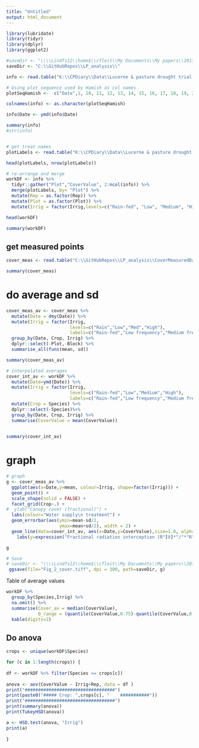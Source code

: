 ```yaml
---
title: "Untitled"
output: html_document
---
```


```r
library(lubridate)
library(tidyr)
library(dplyr)
library(ggplot2)

#saveDir <- "\\\\Lindfs12\\home$\\cfleit\\My Documents\\My papers\\2013-LucernePasture\\kl\\submitted\\round_1" # for graphs
saveDir <- "C:\\GitHubRepos\\LP_analysis\\"
```


```r
info <- read.table("K:\\CPDiary\\Data\\Lucerne & pasture drought trial 2011-2012\\Analysis\\Worked data\\Light interception\\CoverDataInterpHamish.txt", header=FALSE, skip=5)

# Using plot sequence used by Hamish as col names
plotSeqHamish <-  c("Date",1, 10, 11, 12, 13, 14, 15, 16, 17, 18, 19, 2, 20, 21, 22, 23, 24, 25, 26, 27, 28, 29, 3, 30, 31, 32, 4, 5, 6, 7, 8, 9)

colnames(info) <- as.character(plotSeqHamish)

info$Date <- ymd(info$Date)

summary(info) 
#str(info) 



```

```r
# get treat names
plotLabels <- read.table("K:\\CPDiary\\Data\\Lucerne & pasture drought trial 2011-2012\\Analysis\\TreatLabelsForR.txt", header=TRUE)

head(plotLabels, nrow(plotLabels))


```

```r
# re-arrange and merge
workDF <- info %>%
  tidyr::gather("Plot","CoverValue", 2:ncol(info)) %>%
  merge(plotLabels, by= "Plot") %>%
  mutate(Rep = as.factor(Rep)) %>%
  mutate(Plot = as.factor(Plot)) %>%
  mutate(Irrig = factor(Irrig,levels=c("Rain-fed", "Low", "Medium", "High")))

head(workDF)
```

```r
summary(workDF)
```

## get measured points
```r
cover_meas <- read.table("C:\\GitHubRepos\\LP_analysis\\CoverMeasuredData.txt", header = TRUE)

summary(cover_meas)
```
# do average and sd
```r
cover_meas_av <- cover_meas %>%
  mutate(Date = dmy(Date)) %>%
  mutate(Irrig = factor(Irrig, 
                        levels=c("Rain","Low","Med","High"),
                        labels=c("Rain-fed","Low frequency","Medium frequency","High frequency"))) %>%
  group_by(Date, Crop, Irrig) %>%
  dplyr::select(-Plot,-Block) %>%
  summarise_all(funs(mean, sd))

summary(cover_meas_av)
```

```r
# interpolated averages
cover_int_av <- workDF %>%
  mutate(Date=ymd(Date)) %>%
  mutate(Irrig = factor(Irrig, 
                        levels=c("Rain-fed","Low","Medium","High"),
                        labels=c("Rain-fed","Low frequency","Medium frequency","High frequency"))) %>%
  mutate(Crop = Species) %>%
  dplyr::select(-Species)%>%
  group_by(Date, Crop, Irrig) %>%
  summarise(CoverValue = mean(CoverValue)) 
  

summary(cover_int_av)
```

# graph

```r

# graph
g <- cover_meas_av %>%
  ggplot(aes(x=Date,y=mean, colour=Irrig, shape=factor(Irrig))) +
  geom_point() +
  scale_shape(solid = FALSE) +
  facet_grid(Crop~.) +
#  ylab("Canopy cover (fractional)") +
  labs(colour="Water supply\n treatment") +
  geom_errorbar(aes(ymin=mean-sd/2,
                    ymax=mean+sd/2), width = 2) +
  geom_line(data=cover_int_av, aes(x=Date,y=CoverValue),size=1.0, alpha=0.5) + guides(shape=FALSE) +
    labs(y=expression("Fractional radiation interception (R"[0]*"/"*"R"[i]*")"))

g

# Save
# saveDir <- "\\\\Lindfs12\\home$\\cfleit\\My Documents\\My papers\\2013-LucernePasture\\kl\\submitted\\round_1"
 ggsave(file="Fig_2_cover.tiff", dpi = 300, path=saveDir, g)

```

Table of average values

```r
workDF %>%
  group_by(Species,Irrig) %>%
  na.omit() %>%
  summarise(Cover_av = median(CoverValue), 
            Q_range = (quantile(CoverValue,0.75)-quantile(CoverValue,0.25))) %>%
  kable(digits=2)

```
## Do anova
```r
crops <- unique(workDF$Species)

for (c in 1:length(crops)) {
  
df <- workDF %>% filter(Species == crops[c])
  
anova <- aov(CoverValue ~ Irrig+Rep, data = df )
print("##################################")
print(paste0("##### Crop: ",crops[c], "    ###########"))
print("##################################")
print(summary(anova))
print(TukeyHSD(anova))

a <- HSD.test(anova, "Irrig")
print(a)
  
}
```

